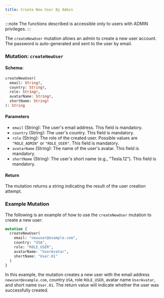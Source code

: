 ```yaml
---
title: Create New User By Admin
---
```



:::note
The functions described is accessible only to users with ADMIN privileges.
:::

The `createNewUser` mutation allows an admin to create a new user account. The password is auto-generated and sent to the user by email.

### Mutation: `createNewUser`

#### Schema:
```graphql
createNewUser(
  email: String!,
  country: String!,
  role: String!,
  avatarName: String!,
  shortName: String!
): String
```

#### Parameters

- `email` (String): The user's email address. This field is mandatory.
- `country` (String): The user's country. This field is mandatory.
- `role` (String): The role of the created user. Possible values are `"ROLE_ADMIN"` or `"ROLE_USER"`. This field is mandatory.
- `avatarName` (String): The name of the user's avatar. This field is mandatory.
- `shortName` (String): The user's short name (e.g., "Tesla.12"). This field is mandatory.

#### Return

The mutation returns a string indicating the result of the user creation attempt.

### Example Mutation

The following is an example of how to use the `createNewUser` mutation to create a new user:

```graphql
mutation {
  createNewUser(
    email: "newuser@example.com",
    country: "USA",
    role: "ROLE_USER",
    avatarName: "UserAvatar",
    shortName: "User.01"
  )
}
```

In this example, the mutation creates a new user with the email address `newuser@example.com`, country `USA`, role `ROLE_USER`, avatar name `UserAvatar`, and short name `User.01`. The return value will indicate whether the user was successfully created.
```